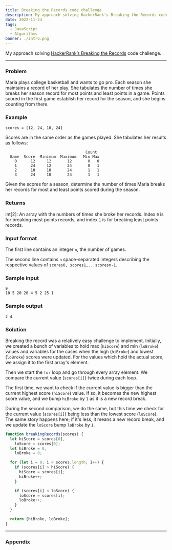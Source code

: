 ```yaml
---
title: Breaking the Records code challenge
description: My approach solving HackerRank's Breaking the Records code challenge
date: 2022-11-24
tags:
  - JavaScript
  - Algorithms
banner: ./intro.png
---
```


My approach solving [HackerRank’s Breaking the Records](https://www.hackerrank.com/challenges/breaking-best-and-worst-records/problem) code challenge.

---

### Problem

Maria plays college basketball and wants to go pro. Each season she maintains a record of her play. She tabulates the number of times she breaks her season record for most points and least points in a game. Points scored in the first game establish her record for the season, and she begins counting from there.

### Example

`scores = [12, 24, 10, 24]`

Scores are in the same order as the games played. She tabulates her results as follows:

```
                                   Count
  Game  Score  Minimum  Maximum   Min Max
    0      12     12       12       0   0
    1      24     12       24       0   1
    2      10     10       24       1   1
    3      24     10       24       1   1
```

Given the scores for a season, determine the number of times Maria breaks her records for most and least points scored during the season.

### Returns

int[2]: An array with the numbers of times she broke her records. Index `0` is for breaking most points records, and index `1` is for breaking least points records.

### Input format

The first line contains an integer `n`, the number of games.

The second line contains `n` space-separated integers describing the respective values of `scores0, scores1,...scoresn-1`.

### Sample input

```
9
10 5 20 20 4 5 2 25 1
```

### Sample output

```
2 4
```

### Solution

Breaking the record was a relatively easy challenge to implement. Initially, we created a bunch of variables to hold max (`hiScore`) and min (`loBroke`) values and variables for the cases when the high (`hiBroke`) and lowest (`loBroke`) scores were updated. For the values which hold the actual score, we assign it to the first array's element.

Then we start the `for` loop and go through every array element. We compare the current value (`scores[i]`) twice during each loop.

The first time, we want to check if the current value is bigger than the current highest score (`hiScore`) value. If so, it becomes the new highest score value, and we bump `hiBroke` by `1` as it is a new record break.

During the second comparison, we do the same, but this time we check for the current value (`scores[i]`) being less than the lowest score (`loScore`). The same story happens here; if it's less, it means a new record break, and we update the `loScore` bump `loBroke` by `1`.

```js
function breakingRecords(scores) {
  let hiScore = scores[0],
    loScore = scores[0];
  let hiBroke = 0,
    loBroke = 0;

  for (let i = 0; i < scores.length; i++) {
    if (scores[i] > hiScore) {
      hiScore = scores[i];
      hiBroke++;
    }

    if (scores[i] < loScore) {
      loScore = scores[i];
      loBroke++;
    }
  }

  return [hiBroke, loBroke];
}
```

---

### Appendix

